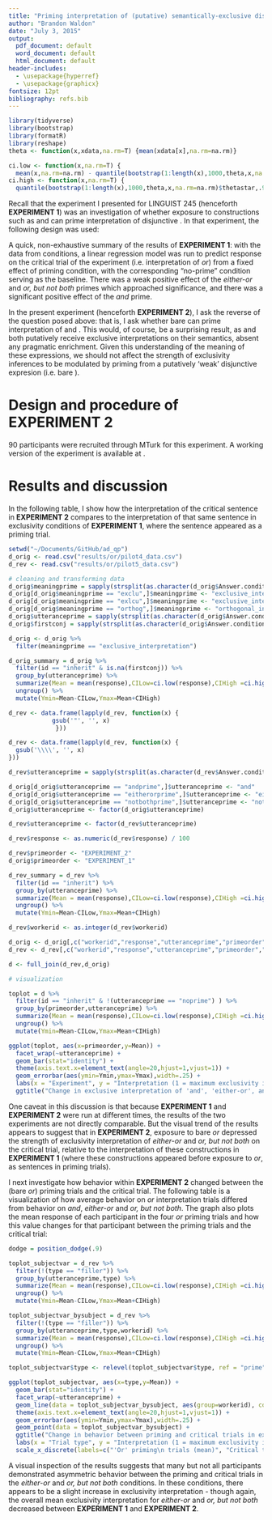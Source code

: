 ```yaml
---
title: "Priming interpretation of (putative) semantically-exclusive disjunctive terms 'either-or' and 'or, but not both'" 
author: "Brandon Waldon"
date: "July 3, 2015"
output:
  pdf_document: default
  word_document: default
  html_document: default
header-includes:
  - \usepackage{hyperref} 
  - \usepackage{graphicx}
fontsize: 12pt
bibliography: refs.bib
---
```


```r
library(tidyverse)
library(bootstrap)
library(formatR)
library(reshape)
theta <- function(x,xdata,na.rm=T) {mean(xdata[x],na.rm=na.rm)}

ci.low <- function(x,na.rm=T) {
  mean(x,na.rm=na.rm) - quantile(bootstrap(1:length(x),1000,theta,x,na.rm=na.rm)$thetastar,.025,na.rm=na.rm)}
ci.high <- function(x,na.rm=T) {
  quantile(bootstrap(1:length(x),1000,theta,x,na.rm=na.rm)$thetastar,.975,na.rm=na.rm) - mean(x,na.rm=na.rm)}
```

Recall that the experiment I presented for LINGUIST 245\footnote{(Writeup accessible at \url{bwaldon.github.io/ad_qp/writing/LINGUIST245/245_final_writeup.pdf}.)} (henceforth **EXPERIMENT 1**) was an investigation of whether exposure to constructions such as \textit{either-or} and \textit{or, but not both} can prime interpretation of disjunctive \textit{or}. In that experiment, the following design was used: 

\begin{itemize}

\item Participants saw four priming sentences, all containing the same of one of the following construction: \textit{either-or}, \textit{or, but not both}, or \textit{and}. In one additional "no-prime" condition, the construction was \textit{whereas}. 

\item In one experimental manipulation, participants were asked on each priming trial whether the sentence suggested an \textbf{exclusive} meaning; in another manipulation, participants were asked about some other inference (this condition was called the \textbf{orthogonal} interpretation condition). 

\item In both the \textbf{exclusive} and \textbf{orthogonal} experimental conditions, participants then saw a sentence containing bare \textit{or} and were asked to assess whether the sentence suggested an \textbf{exclusive} meaning (this was the critical trial of the experiment).

\end{itemize}



\begin{figure}[h!]
  \caption{The critical trial in all conditions of the experiment}
  \begin{center}
  \includegraphics[width=0.75\textwidth]{screenshot}
  \end{center}
\end{figure}


A quick, non-exhaustive summary of the results of **EXPERIMENT 1**: with the data from \textbf{exclusive} conditions, a linear regression model was run to predict response on the critical trial of the experiment (i.e. interpretation of *or*) from a fixed effect of priming condition, with the corresponding "no-prime" condition serving as the baseline. There was a weak positive effect of the *either-or* and *or, but not both* primes which approached significance, and there was a significant positive effect of the *and* prime. 

In the present experiment (henceforth **EXPERIMENT 2**), I ask the reverse of the question posed above: that is, I ask whether bare \textit{or} can prime interpretation of \textit{either-or} and \textit{or, but not both}. This would, of course, be a surprising result, as \textit{either-or} and \textit{or, but not both} both putatively receive exclusive interpretations on their semantics, absent any pragmatic enrichment. Given this understanding of the meaning of these expressions, we should not affect the strength of exclusivity inferences to be modulated by priming from a putatively 'weak' disjunctive expresion (i.e. bare \textit{or}). 

# Design and procedure of **EXPERIMENT 2** 

\begin{itemize}

\item Participants saw four priming sentences, all containing bare \textit{or}.

\item For the purposes of this experiment, participants were always asked on each priming trial whether the sentence suggested an \textbf{exclusive} meaning.

\item Participants then saw the critical trial of the experiment sentence, which contained \textit{and}, \textit{either-or}, or \textit{or, but not both}. The critical sentence was always some variation of the following sentence, which had appeared as a priming sentence in \textbf{EXPERIMENT 1} (that is, prior to exposure to a sentence containing bare \textit{or}): 

\begin{center}
[Peter inherited either the painting or the wardrobe from his grandmother.] / [Peter inherited the painting or the wardrobe from his grandmother, but not both.] / [Peter inherited the painting and the wardrobe from his grandmother.]
\end{center}
\end{itemize}

90 participants were recruited through MTurk for this experiment. A working version of the experiment is available at \url{https://bwaldon.github.io/ad_qp/experiments/rev/}.

# Results and discussion

In the following table, I show how the interpretation of the critical sentence in **EXPERIMENT 2** compares to the interpretation of that same sentence in exclusivity conditions of **EXPERIMENT 1**, where the sentence appeared as a priming trial. 

```r

setwd("~/Documents/GitHub/ad_qp")
d_orig <- read.csv("results/or/pilot4_data.csv")
d_rev <- read.csv("results/or/pilot5_data.csv")

# cleaning and transforming data 
d_orig$meaningprime = sapply(strsplit(as.character(d_orig$Answer.condition),"_"), "[", 3)
d_orig[d_orig$meaningprime == "exclu",]$meaningprime <- "exclusive_interpretation" 
d_orig[d_orig$meaningprime == "exlcu",]$meaningprime <- "exclusive_interpretation" #typo from experiment collection
d_orig[d_orig$meaningprime == "orthog",]$meaningprime <- "orthogonal_interpretation" 
d_orig$utteranceprime = sapply(strsplit(as.character(d_orig$Answer.condition),"_"), "[", 2)
d_orig$firstconj = sapply(strsplit(as.character(d_orig$Answer.condition),"_"), "[", 4)

d_orig <- d_orig %>% 
  filter(meaningprime == "exclusive_interpretation")

d_orig_summary = d_orig %>%
  filter(id == "inherit" & is.na(firstconj)) %>%
  group_by(utteranceprime) %>%
  summarize(Mean = mean(response),CILow=ci.low(response),CIHigh =ci.high(response)) %>%
  ungroup() %>%
  mutate(Ymin=Mean-CILow,Ymax=Mean+CIHigh)

d_rev <- data.frame(lapply(d_rev, function(x) {
            gsub('"', '', x)
             }))

d_rev <- data.frame(lapply(d_rev, function(x) {
  gsub('\\\\', '', x)
}))

d_rev$utteranceprime = sapply(strsplit(as.character(d_rev$Answer.condition),"_"), "[", 2)

d_orig[d_orig$utteranceprime == "andprime",]$utteranceprime <- "and" 
d_orig[d_orig$utteranceprime == "eitherorprime",]$utteranceprime <- "either" 
d_orig[d_orig$utteranceprime == "notbothprime",]$utteranceprime <- "notboth" 
d_orig$utteranceprime <- factor(d_orig$utteranceprime)

d_rev$utteranceprime <- factor(d_rev$utteranceprime)

d_rev$response <- as.numeric(d_rev$response) / 100

d_rev$primeorder <- "EXPERIMENT_2"
d_orig$primeorder <- "EXPERIMENT_1"

d_rev_summary = d_rev %>%
  filter(id == "inherit") %>%
  group_by(utteranceprime) %>%
  summarize(Mean = mean(response),CILow=ci.low(response),CIHigh =ci.high(response)) %>%
  ungroup() %>%
  mutate(Ymin=Mean-CILow,Ymax=Mean+CIHigh)

d_rev$workerid <- as.integer(d_rev$workerid)

d_orig <- d_orig[,c("workerid","response","utteranceprime","primeorder","type","id")]
d_rev <- d_rev[,c("workerid","response","utteranceprime","primeorder","type","id")]

d <- full_join(d_rev,d_orig)

# visualization

toplot = d %>%
  filter(id == "inherit" & !(utteranceprime == "noprime") ) %>%
  group_by(primeorder,utteranceprime) %>%
  summarize(Mean = mean(response),CILow=ci.low(response),CIHigh =ci.high(response)) %>%
  ungroup() %>%
  mutate(Ymin=Mean-CILow,Ymax=Mean+CIHigh)

ggplot(toplot, aes(x=primeorder,y=Mean)) +
  facet_wrap(~utteranceprime) +
  geom_bar(stat="identity") +
  theme(axis.text.x=element_text(angle=20,hjust=1,vjust=1)) +
  geom_errorbar(aes(ymin=Ymin,ymax=Ymax),width=.25) + 
  labs(x = "Experiment", y = "Interpretation (1 = maximum exclusivity inference)") +
  ggtitle("Change in exclusive interpretation of 'and', 'either-or', and \n'or, but not both' between EXPERIMENT 1 and EXPERIMENT 2")
```

One caveat in this discussion is that because **EXPERIMENT 1** and **EXPERIMENT 2** were run at different times, the results of the two experiments are not directly comparable. But the visual trend of the results appears to suggest that in **EXPERIMENT 2**, exposure to bare *or* depressed the strength of exclusivity interpretation of *either-or* and *or, but not both* on the critical trial, relative to the interpretation of these constructions in **EXPERIMENT 1** (where these constructions appeared before exposure to *or*, as sentences in priming trials). 

I next investigate how behavior within **EXPERIMENT 2** changed between the (bare *or*) priming trials and the critical trial. The following table is a visualization of how average behavior on *or* interpretation trials differed from behavior on *and*, *either-or* and *or, but not both*. The graph also plots the mean response of each participant in the four *or* priming trials and how this value changes for that participant between the priming trials and the critical trial: 

```r
dodge = position_dodge(.9)

toplot_subjectvar = d_rev %>%
  filter(!(type == "filler")) %>% 
  group_by(utteranceprime,type) %>%
  summarize(Mean = mean(response),CILow=ci.low(response),CIHigh =ci.high(response)) %>%
  ungroup() %>%
  mutate(Ymin=Mean-CILow,Ymax=Mean+CIHigh)

toplot_subjectvar_bysubject = d_rev %>%
  filter(!(type == "filler")) %>%
  group_by(utteranceprime,type,workerid) %>%
  summarize(Mean = mean(response),CILow=ci.low(response),CIHigh =ci.high(response)) %>%
  ungroup() %>%
  mutate(Ymin=Mean-CILow,Ymax=Mean+CIHigh)

toplot_subjectvar$type <- relevel(toplot_subjectvar$type, ref = "prime")

ggplot(toplot_subjectvar, aes(x=type,y=Mean)) +
  geom_bar(stat="identity") +
  facet_wrap(~utteranceprime) +
  geom_line(data = toplot_subjectvar_bysubject, aes(group=workerid), color = "red", alpha = 0.5) + 
  theme(axis.text.x=element_text(angle=20,hjust=1,vjust=1)) +
  geom_errorbar(aes(ymin=Ymin,ymax=Ymax),width=.25) +  
  geom_point(data = toplot_subjectvar_bysubject) +
  ggtitle("Change in behavior between priming and critical trials in exclusive \n inference conditions, broken down by subject") +
  labs(x = "Trial type", y = "Interpretation (1 = maximum exclusivity inference)") +
  scale_x_discrete(labels=c("'Or' priming\n trials (mean)", "Critical trial"))
```

A visual inspection of the results suggests that many but not all participants demonstrated asymmetric behavior between the priming and critical trials in the *either-or* and *or, but not both* conditions. In these conditions, there appears to be a slight increase in exclusivity interpretation - though again, the overall mean exclusivity interpretation for *either-or* and *or, but not both* decreased between **EXPERIMENT 1** and **EXPERIMENT 2**. 

